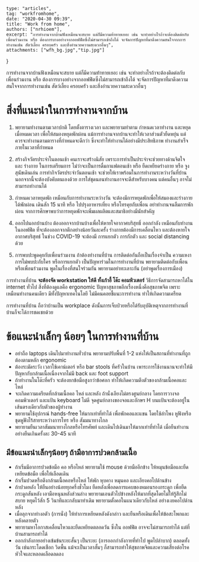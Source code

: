 
	type: "articles",
	tag: "workfromhome",
	date: "2020-04-30 09:39",
    title: "Work from home",
    authors: ["nrhioem"],
	excerpt: "การทำงานจากบ้านฟังเหมือนจะสบาย แต่ก็มีความท้าทายเยอะ เช่น จะทำอย่างไรถ้าจะต้องติดต่อกับเพื่อนร่วมงาน หรือ ต้องการบางอย่างจากออฟฟิตซึ่งไม่สามารถเข้าถึงได้ จะจัดการปัญหาที่มาดึงความสนใจจากการทำงานเช่น สัตว์เลี้ยง ครอบครัว และสิ่งอำนวยความสะดวกอื่นๆ",
	attachments: ["wfh_bg.jpg","tip.jpg"]
}

การทำงานจากบ้านฟังเหมือนจะสบาย แต่ก็มีความท้าทายเยอะ เช่น จะทำอย่างไรถ้าจะต้องติดต่อกับเพื่อนร่วมงาน หรือ ต้องการบางอย่างจากออฟฟิตซึ่งไม่สามารถเข้าถึงได้ จะจัดการปัญหาที่มาดึงความสนใจจากการทำงานเช่น สัตว์เลี้ยง ครอบครัว และสิ่งอำนวยความสะดวกอื่นๆ

# สิ่งที่แนะนำในการทำงานจากบ้าน

1. พยายามทำงานตามเวลาปกติ โดยตั้งตารางเวลา และพยายามทำตาม กำหนดเวลาทำงาน และหยุดเมื่อหมดเวลา เพื่อให้สมองหยุดพักผ่อน แม้การทำงานจากบ้านจะทำให้เวลาส่วนตัวยืดหยุ่น แต่ควรจะทำงานตามตารางที่กำหนดจะดีกว่า ซึ่งจะทำให้ทำงานได้อย่างมีประสิทธิภาพ ทำงานสำเร็จ ภายในเวลาที่กำหนด

2. สร้างกิจวัตรประจำในตอนเช้า คนเราจะสร้างนิสัย เพราะการทำเป็นประจำจะช่วยทางด้านจิตใจ และ ร่างกาย ในการเตรียมการ ไม่ว่าจะเป็นการดื่มกาแฟตอนเช้า หรือ ยืดเหยียดร่างกาย หรือ จูงสุนัขเดินเล่น การทำกิจวัตรประจำวันตอนเช้า จะช่วยให้เราพร้อมในการทำงานระหว่างวันที่บ้าน นอกจากนี้จะต้องบังคับตนเองด้วย การใส่ชุดนอนทำงานอาจจะดีสำหรับบางคน แต่คนอื่นๆ อาจไม่สามารถทำงานได้

3. กำหนดเวลาหยุดพัก เหมือนกับการทำงานระหว่างวัน จะต้องมีการหยุดพักเพื่อให้สมองและร่างกายได้พักผ่อน เดินสัก 15 นาที หรือ ไปปรุงอาหารเที่ยง หรือโทรคุยกับเพื่อน อย่าทำงานจนลืมการพักผ่อน จากการศึกษาพบว่าการหยุดพักจะเพิ่มผลผลิตและสมาธิอย่างมีนัยสำคัญ

4. ออกไปนอกบ้านบ้าง ต้องออกจากบ้านบ้างเพื่อให้หายใจอากาศบริสุทธิ์ ออกกำลัง เหมือนกับทำงานในออฟฟิต ที่จะต้องออกจากตึกอย่างน้อยวันละครั้ง ร่างกายต้องมีการเคลื่อนไหว และต้องหายใจอากาศบริสุทธ์ ในช่วง COVID-19 จะต้องมี การแยกตัว การกักตัว และ social distancing ด้วย

5. การพบปะพูดคุยกับเพื่อนร่วมงาน ถ้าต้องทำงานที่บ้าน การติดต่อกันถือเป็นเรื่องจำเป็น ความเหงา การไม่พบปะกับใคร หรือการแยกตัว เป็นปัญหาร่วมในการทำงานที่บ้าน พยายามติดต่อกับเพื่อนหรือเพื่อนร่วมงาน พูดในเรื่องที่สนใจร่วมกัน พยายามอย่าทะเลาะกัน (อย่าพูดเรื่องการเมือง)

การทำงานที่บ้าน **จะต้องจัด workstation ให้ดี ทั้งเก้าอี้ โต๊ะ คอมพิวเตอร์** วิธีการจัดสามารถหาได้ใน internet ทั่วไป สิ่งที่ต้องดูแลคือ ergonomic ปัญหาสุขภาพอีกเรื่องหนึ่งคือสุขภาพจิต เพราะเหมือนทำงานคนเดียว มีทั้งปัญหาเทคโนโลยี ไม่มีคนคอยชี้แนะการทำงาน ทำให้เกิดความเครืยด

<GatsbyImage image={props.images[1].childImageSharp.gatsbyImageData} alt="tip" />

การทำงานที่บ้าน ถือว่าบ้านเป็น workplace ดังนั้นการเจ็บป่วยหรือได้รับอุบัติเหตุจากการทำงานที่บ้านก็จะได้การชดเชยด้วย

# ข้อแนะนำเล็กๆ น้อยๆ ในการทำงานที่บ้าน

* อย่าถือ laptops เดินไปมาทำงานทั่วบ้าน พยายามปรับพื้นที่ 1-2 แห่งให้เป็นสถานที่ทำงานที่ถูกต้องตามหลัก ergonomic
* ต้องระมัดระวัง เวลาใช้เคาน์เตอร์ หรือ bar stools ที่ครัวในบ้าน เพาระการใช้งานนานจะทำให้มีปัญหากับกล้ามเนื้อเนื่องจากไม่มี back และ foot support
* ถ้าทำงานในโต๊ะที่ครัว จะต้องยกข้อมือสูงกว่าข้อศอก ทำให้เกิดความตึงตัวของกล้ามเนื้อคอและไหล่
* จะเกิดความเครียดที่กล้ามเนื้อคอ ไหล่ และหลัง ถ้านั่งเอียงไม่ตรงศูนย์กลาง โดยการวางจอคอมพิวเตอร์ และแป้น keyboard ไม่ดี จุดศูนย์กลางของจอและอักษร H บนแป้นจะต้องอยู่ในเส้นตรงเดียวกับตัวของผู้ทำงาน
* พยายามใช้อุปกรณ์ hands-free ให้มากเท่าที่ทำได้ เพื่อพักคอและแขน โดยใช้ลำโพง หูฟังหรือ ชุดหูฟังไร้สายระหว่างการโทร หรือ สัมมนาทางไกล
* พยายามยืนเวลาสัมมนาทางไกลหรือโทรศัพท์ และเดินไปเดินมาให้มากเท่าที่ทำได้ เมื่อยืนทำงานอย่างยืนเกินครั้งละ 30-45 นาที

## มีข้อแนะนำเล็กๆน้อยๆ ถ้ามีอาการปวดกล้ามเนื้อ

* ถ้าเริ่มมีอาการปวดข้อมือ คอ หรือไหล่ พยายามใช้ mouse ด้วยมืออีกข้าง ให้หมุนข้อมือและยืดเหยียดข้อมือ เพื่อให้เลือดเดิน
* ถ้าเริ่มปวดหรือตึงกล้ามเนื้อคอหรือไหล่ ให้พัก หุบคาง หมุนคอ และเอียงคอไปด้านข้าง
* ถ้าปวดหลัง ให้ยืนอย่างน้อยทุกครึ่งชั่วโมง ยืดหลังเพื่อลดการแคบของหมอนรองกระดูก เพื่อยืดกระดูกสันหลัง เอามือหนุนหลังส่วนล่าง พยายามเอนตัวไปข้างหลังให้มากที่สุดโดยไม่ให้รู้สึกไม่สบาย หยุดไว้สัก 5 วินาทีและกลับมาท่าเดิม พยายามตั้งคอในแนวเดียวกับไหล่ อย่างเงยคอไปด้านหลัง
* เมื่อลุกจากท่างอตัว (การนั่ง) ให้ทำการเหยียดหลังดังกล่าว และยืนหรือเดินเพื่อให้ข้อสะโพกและหลังคลายตัว
* พยายามหาโอกาสเคลื่อนไหวและยืดเหยียดตลอดวัน ซึ่งใน ออฟฟิต อาจจะไม่สามารถทำได้ แต่ที่บ้านสามารถทำได้
* ออกกำลังกายอย่างเข้มข้นระยะสั้นๆ เป็นระยะ (การออกกำลังกายที่ทำไป พูดไปลำบาก) ตลอดทั้งวัน เช่นกระโดดเชือก วิดพื้น แม้จะเป็นเวลาสั้นๆ ก็สามารถทำให้สุขภาพจิตและความเสี่ยงต่อโรคหัวใจและหลอดเลือดลดลง